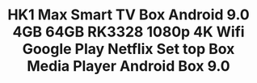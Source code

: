 ---
id: '32993992335'
title: >-
  HK1 Max Smart TV Box Android 9.0 4GB 64GB RK3328 1080p 4K Wifi Google Play
  Netflix Set top Box Media Player Android Box 9.0
description: ''
images:
  - >-
    ../../images/32993992335/0_HK1-Max-Smart-TV-Box-Android-9-0-4GB-64GB-RK3328-1080p-4K-Wifi-Google-Play.jpg
  - >-
    ../../images/32993992335/1_HK1-Max-Smart-TV-Box-Android-9-0-4GB-64GB-RK3328-1080p-4K-Wifi-Google-Play.jpg
  - >-
    ../../images/32993992335/2_HK1-Max-Smart-TV-Box-Android-9-0-4GB-64GB-RK3328-1080p-4K-Wifi-Google-Play.jpg
  - >-
    ../../images/32993992335/3_HK1-Max-Smart-TV-Box-Android-9-0-4GB-64GB-RK3328-1080p-4K-Wifi-Google-Play.jpg
  - >-
    ../../images/32993992335/4_HK1-Max-Smart-TV-Box-Android-9-0-4GB-64GB-RK3328-1080p-4K-Wifi-Google-Play.jpg
  - >-
    ../../images/32993992335/5_HK1-Max-Smart-TV-Box-Android-9-0-4GB-64GB-RK3328-1080p-4K-Wifi-Google-Play.jpg
pricing:
  price: 99.99
  compareAt: null
  cost: null
  taxed: true
variants:
  - title: Ships From
    options:
      - optionId: '200007763:201336100'
        text: China
      - optionId: '200007763:201336104'
        text: Spain
      - optionId: '200007763:201336103'
        text: Russian Federation
      - optionId: '200007763:201336342'
        text: France
  - title: Plug Type
    options:
      - optionId: '200009209:201484776'
        text: US Plug
      - optionId: '200009209:201484777'
        text: EU Plug
      - optionId: '200009209:201484778'
        text: UK Plug
      - optionId: '200009209:201484779'
        text: AU Plug
  - title: Color
    options:
      - optionId: '14:350852'
        src: >-
          https://ae01.alicdn.com/kf/HTB1zOwkNPDpK1RjSZFrq6y78VXag/HK1-Max-Smart-TV-Box-Android-9-0-4GB-64GB-RK3328-1080p-4K-Wifi-Google-Play.jpg
        text: 2GB16GB
      - optionId: '14:350853'
        src: >-
          https://ae01.alicdn.com/kf/HTB1cAZjNSrqK1RjSZK9q6xyypXao/HK1-Max-Smart-TV-Box-Android-9-0-4GB-64GB-RK3328-1080p-4K-Wifi-Google-Play.jpg
        text: 4GB32GB
      - optionId: '14:10'
        src: >-
          https://ae01.alicdn.com/kf/HTB1eIZwNQvoK1RjSZFNq6AxMVXag/HK1-Max-Smart-TV-Box-Android-9-0-4GB-64GB-RK3328-1080p-4K-Wifi-Google-Play.jpg
        text: 4GB64GB
      - optionId: '14:29'
        src: >-
          https://ae01.alicdn.com/kf/HTB1Jij3gDZmx1VjSZFGq6yx2XXab/HK1-Max-Smart-TV-Box-Android-9-0-4GB-64GB-RK3328-1080p-4K-Wifi-Google-Play.jpg
        text: 2GB16GB G10 voice
      - optionId: '14:173'
        src: >-
          https://ae01.alicdn.com/kf/HTB1iD7sNNTpK1RjSZFMq6zG_VXal/HK1-Max-Smart-TV-Box-Android-9-0-4GB-64GB-RK3328-1080p-4K-Wifi-Google-Play.jpg
        text: 4GB32GB G10 voice
      - optionId: '14:193'
        src: >-
          https://ae01.alicdn.com/kf/HTB1y8oBNMHqK1RjSZFkq6x.WFXaT/HK1-Max-Smart-TV-Box-Android-9-0-4GB-64GB-RK3328-1080p-4K-Wifi-Google-Play.jpg
        text: 4GB64GB G10 voice
      - optionId: '14:100016652'
        src: >-
          https://ae01.alicdn.com/kf/HTB19PCzNVYqK1RjSZLeq6zXppXaL/HK1-Max-Smart-TV-Box-Android-9-0-4GB-64GB-RK3328-1080p-4K-Wifi-Google-Play.jpg
        text: 2GB16GB backlit keyb
      - optionId: '14:496'
        src: >-
          https://ae01.alicdn.com/kf/HTB1eteqN9rqK1RjSZK9q6xyypXab/HK1-Max-Smart-TV-Box-Android-9-0-4GB-64GB-RK3328-1080p-4K-Wifi-Google-Play.jpg
        text: 4GB32GB backlit keyb
      - optionId: '14:4'
        src: >-
          https://ae01.alicdn.com/kf/HTB12bCyN9zqK1RjSZFjq6zlCFXa1/HK1-Max-Smart-TV-Box-Android-9-0-4GB-64GB-RK3328-1080p-4K-Wifi-Google-Play.jpg
        text: 4GB64GB backlit keyb
tags:
  - Brand Name
  - VONTAR
  - Model Number
  - HK1 MAX
  - Wireless
  - 'Yes'
  - Video Output
  - HDMI 2.0
  - Internal Storage
  - 16GB eMMC
  - Memory
  - 2G DDR3
  - Weight
  - 0.4kg
  - System Upgrade
  - 'Yes'
  - Ethernet
  - 100M
  - Remote Control
  - Included
  - OS
  - Android
  - Power
  - 'DC 5V,2A'
  - CPU
  - RK3328 Quad-Core 64bit Cortex-A53
  - GPU
  - Penta-Core Mali-450
  - Processor
  - RK3328 Quad-Core 64bit Cortex-A53
  - OS
  - Android 9.0
  - RAM
  - 2GB/4GB DDR3
  - ROM
  - EMMC 16/32GB/64GB (Optional)
  - Support HD
  - HD 2.0
  - 2G16G
  - NO bluetooth
  - 4G32G/4G64G
  - Support bluetooth
meta: null
---